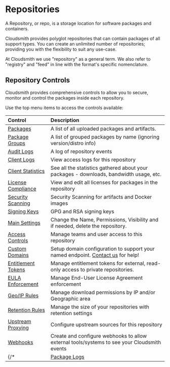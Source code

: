 
# Repositories

A Repository, or repo, is a storage location for software packages and containers.

Cloudsmith provides polyglot repositories that can contain packages of all support types. You can create an unlimited number of repositories; providing you with the flexibility to suit any use-case.

<Note variant="note">
  At Cloudsmith we use "repository" as a general term. We also refer to "registry" and "feed" in line with the format's specific nomenclature.
</Note>

## Repository Controls

Cloudsmith provides comprehensive controls to allow you to secure, monitor and control the packages inside each repository. 

Use the top menu items to access the controls available:

<BlockImage src={img_Screenshot_2024_10_18_at_22_21_48} alt="Repository Settings"></BlockImage>

|Control|Description|
|:---|:---|
|[Packages](/formats)|A list of all uploaded packages and artifacts.|
|[Package Groups](/artifact-management/package-groups)|A list of grouped packages by name (ignoring version/distro info)|
|[Audit Logs](/logs-and-observability/audit-logs) | A log of repository events|
|[Client Logs](/logs-and-observability/client-logs)| View access logs for this repository|
|[Client Statistics](/logs-and-observability/client-statistics)|See all the statistics gathered about your packages - downloads, bandwidth usage, etc.|
|[License Compliance](/policy-management/license-compliance)|View and edit all licenses for packages in the repository|
|[Security Scanning](/policy-management/vulnerability-policy)|Security Scanning for artifacts and Docker images|
|[Signing Keys](/supply-chain-security/signing-keys)|GPG and RSA signing keys|
|[Main Settings](/repositories/repository-settings)|Change the Name, Permissions, Visibility and if needed, delete the repository.|
|[Access Controls](/repositories/repository-privileges#access-control)|Manage teams and user access to this repository|
|[Custom Domains](/software-distribution/broadcasts-custom-domain)|Setup domain configuration to support your named endpoint. [Contact us](https://cloudsmith.com/company/contact-us) for help!|
|[Entitlement Tokens](/software-distribution/entitlement-tokens)|Manage entitlement tokens for external, read-only access to private repositories.|
|[EULA Enforcement](/software-distribution/eula) | Manage End-User License Agreement enforcement|
|[Geo/IP Rules](/policy-management/geoip-rules) | Manage download permissions by IP and/or Geographic area|
|[Retention Rules](/artifact-management/retention-rules) | Manage the size of your repositories with retention settings|
|[Upstream Proxying](/repositories/upstreams)|Configure upstream sources for this repository|
|[Webhooks](/developer-tools/webhooks)|Create and configure webhooks to allow external tools/systems to see your Cloudsmith events|
{/* |[Package Logs](/logs-and-observability/package-logs)|View logs of package events for this repository| */}
